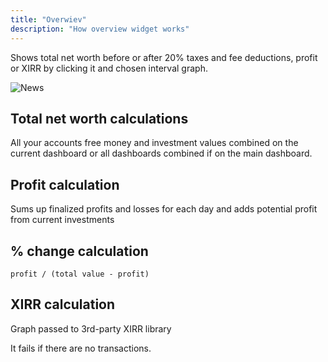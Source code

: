```yaml
---
title: "Overwiev"
description: "How overview widget works"
---
```


Shows total net worth before or after 20% taxes and fee deductions, profit or XIRR by clicking it and chosen interval graph. 

<img alt="News" classname="block dark:hidden" src="/images/widgets/Overview.webp" />

## Total net worth calculations
All your accounts free money and investment values combined on the current dashboard or all dashboards combined if on the main dashboard.

## Profit calculation
Sums up finalized profits and losses for each day and adds potential profit from current investments

## % change calculation
`profit / (total value - profit)`

## XIRR calculation
Graph passed to 3rd-party XIRR library

<Warning>
    It fails if there are no transactions.
</Warning>